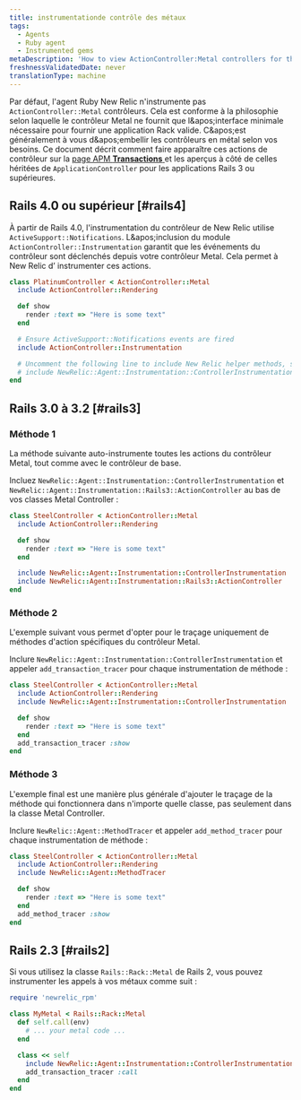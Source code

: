 ```yaml
---
title: instrumentationde contrôle des métaux
tags:
  - Agents
  - Ruby agent
  - Instrumented gems
metaDescription: 'How to view ActionController:Metal controllers for the Ruby agent in New Relic''s user interface.'
freshnessValidatedDate: never
translationType: machine
---
```


Par défaut, l'agent Ruby New Relic n'instrumente pas `ActionController::Metal` contrôleurs. Cela est conforme à la philosophie selon laquelle le contrôleur Metal ne fournit que l&amp;apos;interface minimale nécessaire pour fournir une application Rack valide. C&amp;apos;est généralement à vous d&amp;apos;embellir les contrôleurs en métal selon vos besoins. Ce document décrit comment faire apparaître ces actions de contrôleur sur la [page APM <DNT>**Transactions**</DNT> ](/docs/apm/applications-menu/monitoring/transactions-page)et les aperçus à côté de celles héritées de `ApplicationController` pour les applications Rails 3 ou supérieures.

## Rails 4.0 ou supérieur [#rails4]

À partir de Rails 4.0, l'instrumentation du contrôleur de New Relic utilise `ActiveSupport::Notifications`. L&amp;apos;inclusion du module `ActionController::Instrumentation` garantit que les événements du contrôleur sont déclenchés depuis votre contrôleur Metal. Cela permet à New Relic d’ instrumenter ces actions.

```ruby
class PlatinumController < ActionController::Metal
  include ActionController::Rendering

  def show
    render :text => "Here is some text"
  end

  # Ensure ActiveSupport::Notifications events are fired
  include ActionController::Instrumentation

  # Uncomment the following line to include New Relic helper methods, such as newrelic_ignore or add_method_tracer
  # include NewRelic::Agent::Instrumentation::ControllerInstrumentation
end
```

## Rails 3.0 à 3.2 [#rails3]

### Méthode 1

La méthode suivante auto-instrumente toutes les actions du contrôleur Metal, tout comme avec le contrôleur de base.

Incluez `NewRelic::Agent::Instrumentation::ControllerInstrumentation` et `NewRelic::Agent::Instrumentation::Rails3::ActionController` au bas de vos classes Metal Controller :

```ruby
class SteelController < ActionController::Metal
  include ActionController::Rendering

  def show
    render :text => "Here is some text"
  end

  include NewRelic::Agent::Instrumentation::ControllerInstrumentation
  include NewRelic::Agent::Instrumentation::Rails3::ActionController
end
```

### Méthode 2

L'exemple suivant vous permet d'opter pour le traçage uniquement de méthodes d'action spécifiques du contrôleur Metal.

Inclure `NewRelic::Agent::Instrumentation::ControllerInstrumentation` et appeler `add_transaction_tracer` pour chaque instrumentation de méthode :

```ruby
class SteelController < ActionController::Metal
  include ActionController::Rendering
  include NewRelic::Agent::Instrumentation::ControllerInstrumentation

  def show
    render :text => "Here is some text"
  end
  add_transaction_tracer :show
end
```

### Méthode 3

L'exemple final est une manière plus générale d'ajouter le traçage de la méthode qui fonctionnera dans n'importe quelle classe, pas seulement dans la classe Metal Controller.

Inclure `NewRelic::Agent::MethodTracer` et appeler `add_method_tracer` pour chaque instrumentation de méthode :

```ruby
class SteelController < ActionController::Metal
  include ActionController::Rendering
  include NewRelic::Agent::MethodTracer

  def show
    render :text => "Here is some text"
  end
  add_method_tracer :show
end
```

## Rails 2.3 [#rails2]

Si vous utilisez la classe `Rails::Rack::Metal` de Rails 2, vous pouvez instrumenter les appels à vos métaux comme suit :

```ruby
require 'newrelic_rpm'

class MyMetal < Rails::Rack::Metal
  def self.call(env)
    # ... your metal code ...
  end

  class << self
    include NewRelic::Agent::Instrumentation::ControllerInstrumentation
    add_transaction_tracer :call
  end
end
```